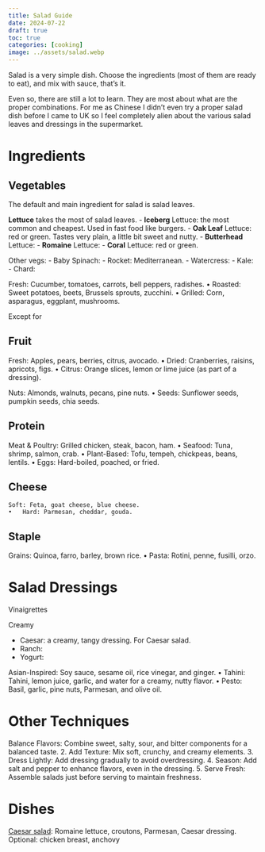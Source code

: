 ```yaml
---
title: Salad Guide
date: 2024-07-22
draft: true
toc: true
categories: [cooking]
image: ../assets/salad.webp
---
```


Salad is a very simple dish. Choose the ingredients (most of them are ready to eat), and mix with sauce, that's it.

Even so, there are still a lot to learn. They are most about what are the proper combinations. For me as Chinese I didn't even try a proper salad dish before I came to UK so I feel completely alien about the various salad leaves and dressings in the supermarket.

# Ingredients

## Vegetables

The default and main ingredient for salad is salad leaves.

**Lettuce** takes the most of salad leaves.
- **Iceberg** Lettuce: the most common and cheapest. Used in fast food like burgers.
- **Oak Leaf** Lettuce: red or green. Tastes very plain, a little bit sweet and nutty.
- **Butterhead** Lettuce:
- **Romaine** Lettuce:
- **Coral** Lettuce: red or green.

Other vegs:
- Baby Spinach:
- Rocket: Mediterranean.
- Watercress:
- Kale:
- Chard:

Fresh: Cucumber, tomatoes, carrots, bell peppers, radishes.
•	Roasted: Sweet potatoes, beets, Brussels sprouts, zucchini.
•	Grilled: Corn, asparagus, eggplant, mushrooms.

Except for

## Fruit
Fresh: Apples, pears, berries, citrus, avocado.
	•	Dried: Cranberries, raisins, apricots, figs.
	•	Citrus: Orange slices, lemon or lime juice (as part of a dressing).

Nuts: Almonds, walnuts, pecans, pine nuts.
	•	Seeds: Sunflower seeds, pumpkin seeds, chia seeds.

## Protein

Meat & Poultry: Grilled chicken, steak, bacon, ham.
	•	Seafood: Tuna, shrimp, salmon, crab.
	•	Plant-Based: Tofu, tempeh, chickpeas, beans, lentils.
	•	Eggs: Hard-boiled, poached, or fried.

## Cheese

	Soft: Feta, goat cheese, blue cheese.
	•	Hard: Parmesan, cheddar, gouda.

## Staple

Grains: Quinoa, farro, barley, brown rice.
	•	Pasta: Rotini, penne, fusilli, orzo.


# Salad Dressings

Vinaigrettes



Creamy

- Caesar:  a creamy, tangy dressing. For Caesar salad.
- Ranch:
- Yogurt:

Asian-Inspired: Soy sauce, sesame oil, rice vinegar, and ginger.
	•	Tahini: Tahini, lemon juice, garlic, and water for a creamy, nutty flavor.
	•	Pesto: Basil, garlic, pine nuts, Parmesan, and olive oil.

# Other Techniques

Balance Flavors: Combine sweet, salty, sour, and bitter components for a balanced taste.
	2.	Add Texture: Mix soft, crunchy, and creamy elements.
	3.	Dress Lightly: Add dressing gradually to avoid overdressing.
	4.	Season: Add salt and pepper to enhance flavors, even in the dressing.
	5.	Serve Fresh: Assemble salads just before serving to maintain freshness.

# Dishes

[Caesar salad](https://en.wikipedia.org/wiki/Caesar_salad): Romaine lettuce, croutons, Parmesan, Caesar dressing. Optional: chicken breast, anchovy


